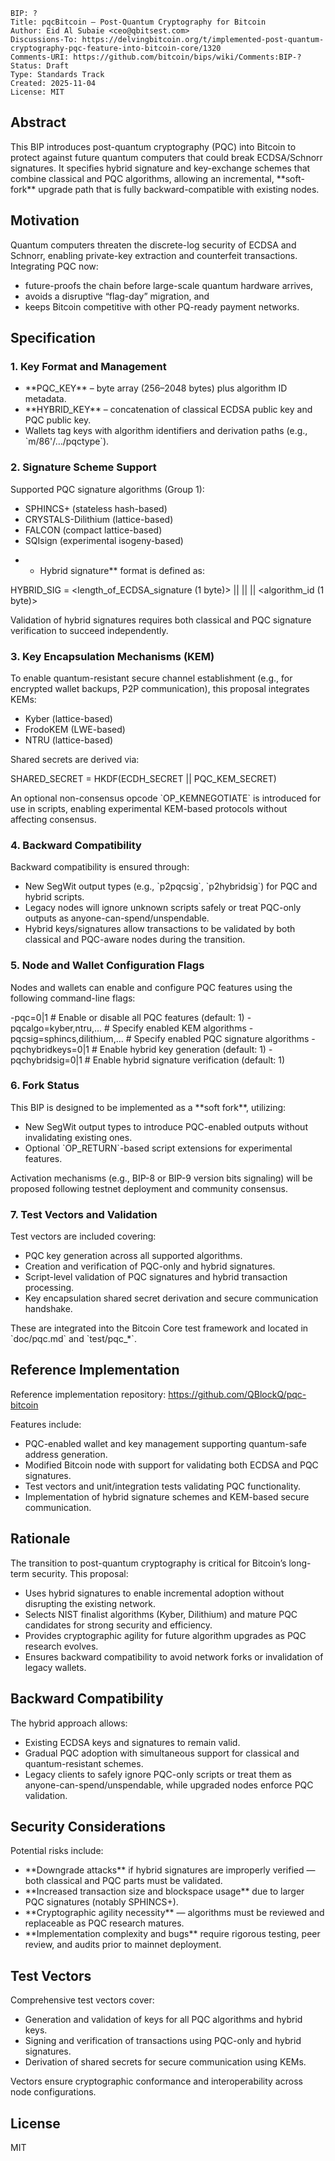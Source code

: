 <pre>
BIP: ?
Title: pqcBitcoin – Post-Quantum Cryptography for Bitcoin
Author: Eid Al Subaie <ceo@qbitsest.com>
Discussions-To: https://delvingbitcoin.org/t/implemented-post-quantum-cryptography-pqc-feature-into-bitcoin-core/1320
Comments-URI: https://github.com/bitcoin/bips/wiki/Comments:BIP-?
Status: Draft
Type: Standards Track
Created: 2025-11-04
License: MIT
</pre>

== Abstract ==

This BIP introduces post-quantum cryptography (PQC) into Bitcoin to protect
against future quantum computers that could break ECDSA/Schnorr signatures.
It specifies hybrid signature and key-exchange schemes that combine classical
and PQC algorithms, allowing an incremental, **soft-fork** upgrade path that is
fully backward-compatible with existing nodes.

== Motivation ==

Quantum computers threaten the discrete-log security of ECDSA and Schnorr,
enabling private-key extraction and counterfeit transactions.  
Integrating PQC now:

* future-proofs the chain before large-scale quantum hardware arrives,  
* avoids a disruptive “flag-day” migration, and  
* keeps Bitcoin competitive with other PQ-ready payment networks.

== Specification ==

=== 1. Key Format and Management ===

* **PQC_KEY** – byte array (256–2048 bytes) plus algorithm ID metadata.  
* **HYBRID_KEY** – concatenation of classical ECDSA public key and PQC public key.  
* Wallets tag keys with algorithm identifiers and derivation paths (e.g., `m/86'/…/pqctype`).

=== 2. Signature Scheme Support ===

Supported PQC signature algorithms (Group 1):

* SPHINCS+ (stateless hash-based)  
* CRYSTALS-Dilithium (lattice-based)  
* FALCON (compact lattice-based)  
* SQIsign (experimental isogeny-based)

**Hybrid signature** format is defined as:

HYBRID_SIG = <length_of_ECDSA_signature (1 byte)> || <ECDSA_signature> || <PQC_signature> || <algorithm_id (1 byte)>

Validation of hybrid signatures requires both classical and PQC signature verification to succeed independently.

=== 3. Key Encapsulation Mechanisms (KEM) ===

To enable quantum-resistant secure channel establishment (e.g., for encrypted wallet backups, P2P communication), this proposal integrates KEMs:

* Kyber (lattice-based)  
* FrodoKEM (LWE-based)  
* NTRU (lattice-based)

Shared secrets are derived via:

SHARED_SECRET = HKDF(ECDH_SECRET || PQC_KEM_SECRET)


An optional non-consensus opcode `OP_KEMNEGOTIATE` is introduced for use in scripts, enabling experimental KEM-based protocols without affecting consensus.

=== 4. Backward Compatibility ===

Backward compatibility is ensured through:

* New SegWit output types (e.g., `p2pqcsig`, `p2hybridsig`) for PQC and hybrid scripts.  
* Legacy nodes will ignore unknown scripts safely or treat PQC-only outputs as anyone-can-spend/unspendable.  
* Hybrid keys/signatures allow transactions to be validated by both classical and PQC-aware nodes during the transition.

=== 5. Node and Wallet Configuration Flags ===

Nodes and wallets can enable and configure PQC features using the following command-line flags:

-pqc=0|1 # Enable or disable all PQC features (default: 1)
-pqcalgo=kyber,ntru,... # Specify enabled KEM algorithms
-pqcsig=sphincs,dilithium,... # Specify enabled PQC signature algorithms
-pqchybridkeys=0|1 # Enable hybrid key generation (default: 1)
-pqchybridsig=0|1 # Enable hybrid signature verification (default: 1)


=== 6. Fork Status ===

This BIP is designed to be implemented as a **soft fork**, utilizing:

* New SegWit output types to introduce PQC-enabled outputs without invalidating existing ones.  
* Optional `OP_RETURN`-based script extensions for experimental features.  

Activation mechanisms (e.g., BIP-8 or BIP-9 version bits signaling) will be proposed following testnet deployment and community consensus.

=== 7. Test Vectors and Validation ===

Test vectors are included covering:

* PQC key generation across all supported algorithms.  
* Creation and verification of PQC-only and hybrid signatures.  
* Script-level validation of PQC signatures and hybrid transaction processing.  
* Key encapsulation shared secret derivation and secure communication handshake.

These are integrated into the Bitcoin Core test framework and located in `doc/pqc.md` and `test/pqc_*`.

== Reference Implementation ==

Reference implementation repository:  
https://github.com/QBlockQ/pqc-bitcoin

Features include:

* PQC-enabled wallet and key management supporting quantum-safe address generation.  
* Modified Bitcoin node with support for validating both ECDSA and PQC signatures.  
* Test vectors and unit/integration tests validating PQC functionality.  
* Implementation of hybrid signature schemes and KEM-based secure communication.

== Rationale ==

The transition to post-quantum cryptography is critical for Bitcoin’s long-term security. This proposal:

* Uses hybrid signatures to enable incremental adoption without disrupting the existing network.  
* Selects NIST finalist algorithms (Kyber, Dilithium) and mature PQC candidates for strong security and efficiency.  
* Provides cryptographic agility for future algorithm upgrades as PQC research evolves.  
* Ensures backward compatibility to avoid network forks or invalidation of legacy wallets.

== Backward Compatibility ==

The hybrid approach allows:

* Existing ECDSA keys and signatures to remain valid.  
* Gradual PQC adoption with simultaneous support for classical and quantum-resistant schemes.  
* Legacy clients to safely ignore PQC-only scripts or treat them as anyone-can-spend/unspendable, while upgraded nodes enforce PQC validation.

== Security Considerations ==

Potential risks include:

* **Downgrade attacks** if hybrid signatures are improperly verified — both classical and PQC parts must be validated.  
* **Increased transaction size and blockspace usage** due to larger PQC signatures (notably SPHINCS+).  
* **Cryptographic agility necessity** — algorithms must be reviewed and replaceable as PQC research matures.  
* **Implementation complexity and bugs** require rigorous testing, peer review, and audits prior to mainnet deployment.

== Test Vectors ==

Comprehensive test vectors cover:

* Generation and validation of keys for all PQC algorithms and hybrid keys.  
* Signing and verification of transactions using PQC-only and hybrid signatures.  
* Derivation of shared secrets for secure communication using KEMs.

Vectors ensure cryptographic conformance and interoperability across node configurations.

== License ==

MIT




